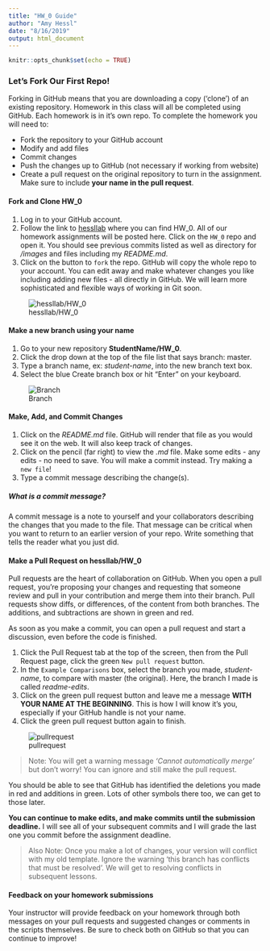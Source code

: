 ```yaml
---
title: "HW_0 Guide"
author: "Amy Hessl"
date: "8/16/2019"
output: html_document
---
```


```r
knitr::opts_chunk$set(echo = TRUE)
```

### Let's Fork Our First Repo!
Forking in GitHub means that you are downloading a copy ('clone') of an existing repository. Homework in this class will all be completed using GitHub.  Each homework is in it's own repo.  To complete the homework you will need to:

* Fork the repository to your GitHub account
* Modify and add files  
* Commit changes  
* Push the changes up to GitHub (not necessary if working from website)  
* Create a pull request on the original repository to turn in the assignment. Make sure to include __your name in the pull request__.  

#### Fork and Clone HW_0
1) Log in to your GitHub account.  
2) Follow the link to [hessllab](https://github.com/hessllab) where you can find HW_0.  All of our homework assignments will be posted here.  Click on the `HW_0` repo and open it. You should see previous commits listed as well as directory for _/images_ and files including my _README.md_.  
3) Click on the button to `fork` the repo.  GitHub will copy the whole repo to your account. You can edit away and make whatever changes you like including adding new files - all directly in GitHub.  We will learn more sophisticated and flexible ways of working in Git soon.

![hessllab/HW_0](./images/HW_0_repo.png)

#### Make a new branch using your name
1) Go to your new repository __StudentName/HW_0__.  
2) Click the drop down at the top of the file list that says branch: master.  
3) Type a branch name, ex: _student-name_, into the new branch text box.  
4) Select the blue Create branch box or hit “Enter” on your keyboard.  

![Branch](./images/branch.png)  

#### Make, Add, and Commit Changes
1) Click on the _README.md_ file. GitHub will render that file as you would see it on the web.  It will also keep track of changes.  
2) Click on the pencil (far right) to view the _.md_ file. Make some edits - any edits - no need to save. You will make a commit instead.  Try making a `new file`!  
3) Type a commit message describing the change(s).  

##### What is a commit message?
A commit message is a note to yourself and your collaborators describing the changes that you made to the file. That message can be critical when you want to return to an earlier version of your repo.  Write something that tells the reader what you just did.

#### Make a Pull Request on hessllab/HW_0
Pull requests are the heart of collaboration on GitHub. When you open a pull request, you’re proposing your changes and requesting that someone review and pull in your contribution and merge them into their branch. Pull requests show diffs, or differences, of the content from both branches. The additions, and subtractions are shown in green and red.

As soon as you make a commit, you can open a pull request and start a discussion, even before the code is finished.

1) Click the  Pull Request tab at the top of the screen, then from the Pull Request page, click the green `New pull request` button.
2) In the `Example Comparisons` box, select the branch you made, _student-name_, to compare with master (the original). Here, the branch I made is called _readme-edits_.  
3) Click on the green pull request button and leave me a message __WITH YOUR NAME AT THE BEGINNING__. This is how I will know it's you, especially if your GitHub handle is not your name.   
4) Click the green pull request button again to finish. 
  
![pullrequest](./images/pull_request.png)

> Note: You will get a warning message _'Cannot automatically merge'_ but don't worry!  You can ignore and still make the pull request.  

You should be able to see that GitHub has identified the deletions you made in red and additions in green. Lots of other symbols there too, we can get to those later.  

__You can continue to make edits, and make commits until the submission deadline.__
I will see all of your subsequent commits and I will grade the last one you commit before the assignment deadline.

> Also Note: Once you make a lot of changes, your version will conflict with my old template.  Ignore the warning 'this branch has conflicts that must be resolved'.  We will get to resolving conflicts in subsequent lessons.

#### Feedback on your homework submissions
Your instructor will provide feedback on your homework through both messages on your pull requests and suggested changes or comments in the scripts themselves.  Be sure to check both on GitHub so that you can continue to improve!
